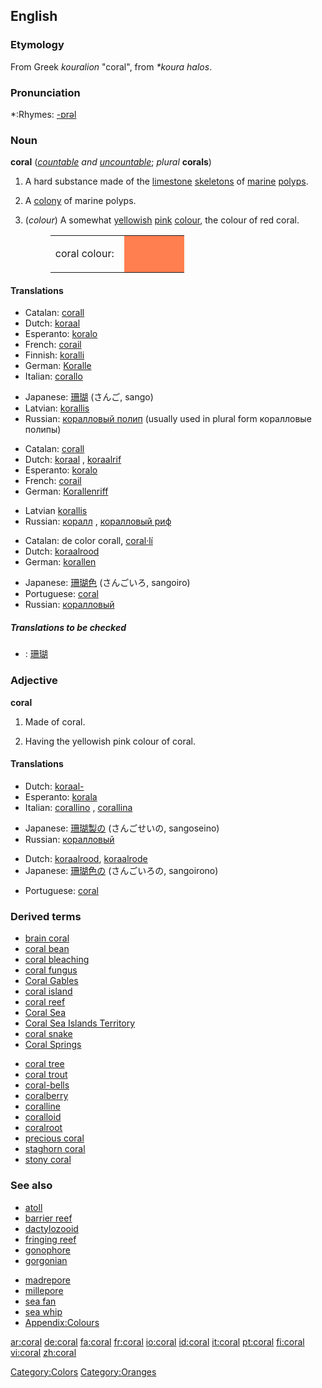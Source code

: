 {{see|Coral}}
{{wikipedia}}
==English==

===Etymology===
From Greek ''kouralion'' "coral", from ''*koura halos''.

===Pronunciation===
*:Rhymes: [[Rhymes:English:-ɒrəl|-ɒrəl]]

===Noun===
'''coral''' (''[[countable]] and [[uncountable]]''; ''plural'' '''corals''')

# {{uncountable}} A hard substance made of the [[limestone]] [[skeleton]]s of [[marine]] [[polyp]]s.
# {{countable}} A [[colony]] of marine polyps.
# {{countable}} (''colour'') A somewhat [[yellowish]] [[pink]] [[colour]], the colour of red coral.
#:<table><tr><td>coral colour: &nbsp;</td><td bgcolor="#FF7F50" width="80">&nbsp; </td></tr></table>

====Translations====
{{trans-top|substance}}
*Catalan: [[corall]] {{m}}
*Dutch: [[koraal]] {{n}}
*Esperanto: [[koralo]]
*French: [[corail]] {{m}}
*Finnish: [[koralli]]
*German: [[Koralle]] {{f}}
*Italian: [[corallo]] {{m}}
{{trans-mid}}
*Japanese: [[珊瑚]] (さんご, sango)
*Latvian: [[korallis]] {{m}}
*Russian: [[коралловый полип]] {{m}} (usually used in plural form коралловые полипы)
{{trans-bottom}}

{{trans-top|colony}}
*Catalan: [[corall]] {{m}}
*Dutch: [[koraal]] {{n}}, [[koraalrif]] {{n}}
*Esperanto: [[koralo]]
*French: [[corail]] {{m}}
*German: [[Korallenriff]] {{n}}
{{trans-mid}}
*Latvian [[korallis]] {{m}}
*Russian: [[коралл]] {{m}}, [[коралловый риф]] {{m}}
{{trans-bottom}}

{{trans-top|colour}}
*Catalan: de color corall, [[coral·lí]]
*Dutch: [[koraalrood]] {{n}}
*German: [[korallen]]
{{trans-mid}}
*Japanese: [[珊瑚色]] (さんごいろ, sangoiro)
*Portuguese: [[#Portuguese|coral]] {{m}}
*Russian: [[коралловый]]
{{trans-bottom}}

=====Translations to be checked=====
{{checktrans}}
<!--Remove this section once all of the translations below have been moved into the tables above.-->
*{{ttbc|Chinese}}: [[珊瑚]]

===Adjective===
'''coral'''

# Made of coral.
# {{color}} Having the yellowish pink colour of coral.

====Translations====
{{trans-top|made of coral}}
*Dutch: [[koraal-]]
*Esperanto: [[korala]]
*Italian: [[corallino]] {{m}}, [[corallina]] {{f}}
{{trans-mid}}
*Japanese: [[珊瑚製の]] (さんごせいの, sangoseino)
*Russian: [[коралловый]]
{{trans-bottom}}

{{trans-top|having the yellowish pink colour of coral}}
*Dutch: [[koraalrood]], [[koraalrode]]
*Japanese: [[珊瑚色の]] (さんごいろの, sangoirono)
{{trans-mid}}
*Portuguese: [[#Portuguese|coral]]
{{trans-bottom}}

===Derived terms===
{{top}}
*[[brain coral]]
*[[coral bean]]
*[[coral bleaching]]
*[[coral fungus]]
*[[Coral Gables]]
*[[coral island]]
*[[coral reef]]
*[[Coral Sea]]
*[[Coral Sea Islands Territory]]
*[[coral snake]]
*[[Coral Springs]]
{{mid}}
*[[coral tree]]
*[[coral trout]]
*[[coral-bells]]
*[[coralberry]]
*[[coralline]]
*[[coralloid]]
*[[coralroot]]
*[[precious coral]]
*[[staghorn coral]]
*[[stony coral]]
{{bottom}}

===See also===
{{top}}
*[[atoll]]
*[[barrier reef]]
*[[dactylozooid]]
*[[fringing reef]]
*[[gonophore]]
*[[gorgonian]]
{{mid}}
*[[madrepore]]
*[[millepore]]
*[[sea fan]]
*[[sea whip]]
*[[Wiktionary_Appendix:Colours|Appendix:Colours]]
{{bottom}}

[[Category:Colors]]
[[Category:Oranges]]

[[ar:coral]]
[[de:coral]]
[[fa:coral]]
[[fr:coral]]
[[io:coral]]
[[id:coral]]
[[it:coral]]
[[pt:coral]]
[[fi:coral]]
[[vi:coral]]
[[zh:coral]]